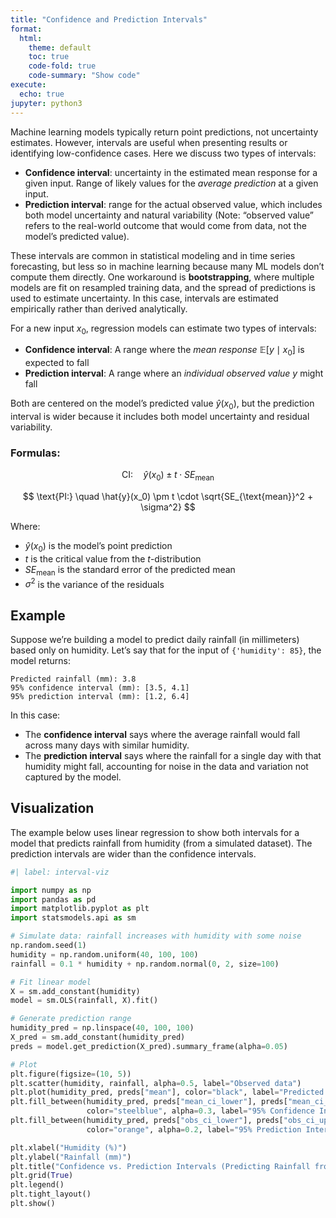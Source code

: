 ```yaml
---
title: "Confidence and Prediction Intervals"
format:
  html:
    theme: default
    toc: true
    code-fold: true
    code-summary: "Show code"
execute:
  echo: true
jupyter: python3
---
```


Machine learning models typically return point predictions, not uncertainty estimates. However, intervals are useful when presenting results or identifying low-confidence cases. Here we discuss two types of intervals:

- **Confidence interval**: uncertainty in the estimated mean response for a given input. Range of likely values for the *average prediction* at a given input.
- **Prediction interval**: range for the actual observed value, which includes both model uncertainty and natural variability (Note: "observed value" refers to the real-world outcome that would come from data, not the model's predicted value).

These intervals are common in statistical modeling and in time series forecasting, but less so in machine learning because many ML models don’t compute them directly. One workaround is **bootstrapping**, where multiple models are fit on resampled training data, and the spread of predictions is used to estimate uncertainty. In this case, intervals are estimated empirically rather than derived analytically.

::: {.callout-note collapse="true" title="More detail: interval formulas"}
For a new input $x_0$, regression models can estimate two types of intervals:

- **Confidence interval**: A range where the *mean response* $\mathbb{E}[y \mid x_0]$ is expected to fall  
- **Prediction interval**: A range where an *individual observed value* $y$ might fall

Both are centered on the model’s predicted value $\hat{y}(x_0)$, but the prediction interval is wider because it includes both model uncertainty and residual variability.


### Formulas:

$$
\text{CI:} \quad \hat{y}(x_0) \pm t \cdot SE_{\text{mean}}
$$

$$
\text{PI:} \quad \hat{y}(x_0) \pm t \cdot \sqrt{SE_{\text{mean}}^2 + \sigma^2}
$$


Where:

- $\hat{y}(x_0)$ is the model’s point prediction  
- $t$ is the critical value from the $t$-distribution  
- $SE_{\text{mean}}$ is the standard error of the predicted mean  
- $\sigma^2$ is the variance of the residuals

:::




## Example

Suppose we're building a model to predict daily rainfall (in millimeters) based only on humidity. Let's say that for the input of `{'humidity': 85}`, the model returns:

```
Predicted rainfall (mm): 3.8  
95% confidence interval (mm): [3.5, 4.1]  
95% prediction interval (mm): [1.2, 6.4]
```

In this case:

- The **confidence interval** says where the average rainfall would fall across many days with similar humidity.
- The **prediction interval** says where the rainfall for a single day with that humidity might fall, accounting for noise in the data and variation not captured by the model.


## Visualization
The example below uses linear regression to show both intervals for a model that predicts rainfall from humidity (from a simulated dataset). The prediction intervals are wider than the confidence intervals.
```python
#| label: interval-viz

import numpy as np
import pandas as pd
import matplotlib.pyplot as plt
import statsmodels.api as sm

# Simulate data: rainfall increases with humidity with some noise
np.random.seed(1)
humidity = np.random.uniform(40, 100, 100)
rainfall = 0.1 * humidity + np.random.normal(0, 2, size=100)

# Fit linear model
X = sm.add_constant(humidity)
model = sm.OLS(rainfall, X).fit()

# Generate prediction range
humidity_pred = np.linspace(40, 100, 100)
X_pred = sm.add_constant(humidity_pred)
preds = model.get_prediction(X_pred).summary_frame(alpha=0.05)

# Plot
plt.figure(figsize=(10, 5))
plt.scatter(humidity, rainfall, alpha=0.5, label="Observed data")
plt.plot(humidity_pred, preds["mean"], color="black", label="Predicted (mean)")
plt.fill_between(humidity_pred, preds["mean_ci_lower"], preds["mean_ci_upper"],
                 color="steelblue", alpha=0.3, label="95% Confidence Interval")
plt.fill_between(humidity_pred, preds["obs_ci_lower"], preds["obs_ci_upper"],
                 color="orange", alpha=0.2, label="95% Prediction Interval")

plt.xlabel("Humidity (%)")
plt.ylabel("Rainfall (mm)")
plt.title("Confidence vs. Prediction Intervals (Predicting Rainfall from Humidity)")
plt.grid(True)
plt.legend()
plt.tight_layout()
plt.show()
```